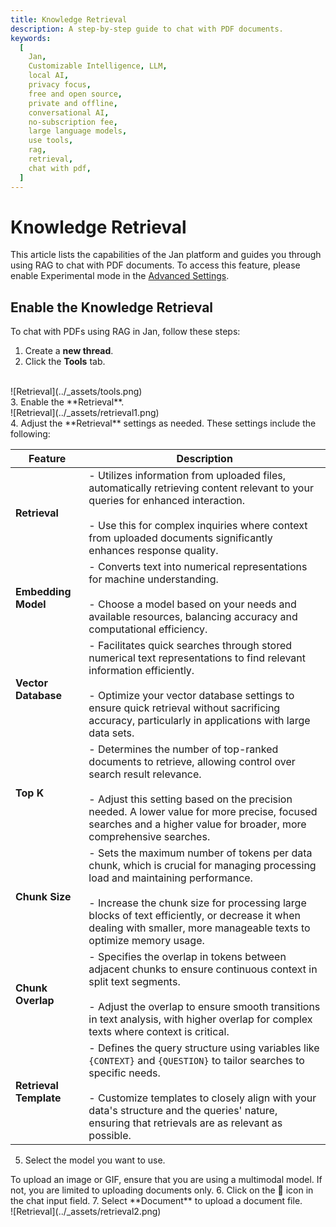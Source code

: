 ```yaml
---
title: Knowledge Retrieval
description: A step-by-step guide to chat with PDF documents.
keywords:
  [
    Jan,
    Customizable Intelligence, LLM,
    local AI,
    privacy focus,
    free and open source,
    private and offline,
    conversational AI,
    no-subscription fee,
    large language models,
    use tools,
    rag,
    retrieval,
    chat with pdf,
  ]
---
```



# Knowledge Retrieval
This article lists the capabilities of the Jan platform and guides you through using RAG to chat with PDF documents.
<Callout type="warning">
To access this feature, please enable Experimental mode in the [Advanced Settings](/guides/advanced/#enable-the-experimental-mode).
</Callout>

## Enable the Knowledge Retrieval

To chat with PDFs using RAG in Jan, follow these steps:

1. Create a **new thread**.
2. Click the **Tools** tab.
<br/>
![Retrieval](../_assets/tools.png)
<br/>
3. Enable the **Retrieval**.
<br/>
![Retrieval](../_assets/retrieval1.png)
<br/>
4. Adjust the **Retrieval** settings as needed. These settings include the following:

| Feature               | Description                                                                                                                                                   |
|-----------------------|---------------------------------------------------------------------------------------------------------------------------------------------------------------|
| **Retrieval**         | - Utilizes information from uploaded files, automatically retrieving content relevant to your queries for enhanced interaction.<br></br>- Use this for complex inquiries where context from uploaded documents significantly enhances response quality.                                  |
| **Embedding Model**   | - Converts text into numerical representations for machine understanding.<br></br>- Choose a model based on your needs and available resources, balancing accuracy and computational efficiency.              |
| **Vector Database**   | - Facilitates quick searches through stored numerical text representations to find relevant information efficiently.<br></br>- Optimize your vector database settings to ensure quick retrieval without sacrificing accuracy, particularly in applications with large data sets.                                           |
| **Top K**             | - Determines the number of top-ranked documents to retrieve, allowing control over search result relevance.<br></br>- Adjust this setting based on the precision needed. A lower value for more precise, focused searches and a higher value for broader, more comprehensive searches.                                                     |
| **Chunk Size**        | - Sets the maximum number of tokens per data chunk, which is crucial for managing processing load and maintaining performance.<br></br>- Increase the chunk size for processing large blocks of text efficiently, or decrease it when dealing with smaller, more manageable texts to optimize memory usage.                                           |
| **Chunk Overlap**     | - Specifies the overlap in tokens between adjacent chunks to ensure continuous context in split text segments.<br></br>- Adjust the overlap to ensure smooth transitions in text analysis, with higher overlap for complex texts where context is critical.                                                  |
| **Retrieval Template**| - Defines the query structure using variables like `{CONTEXT}` and `{QUESTION}` to tailor searches to specific needs.<br></br>- Customize templates to closely align with your data's structure and the queries' nature, ensuring that retrievals are as relevant as possible.                                               |
5. Select the model you want to use.
<Callout type="info">
To upload an image or GIF, ensure that you are using a multimodal model. If not, you are limited to uploading documents only.
</Callout>
6. Click on the 📎 icon in the chat input field.
7. Select **Document** to upload a document file.
<br/>
![Retrieval](../_assets/retrieval2.png)
